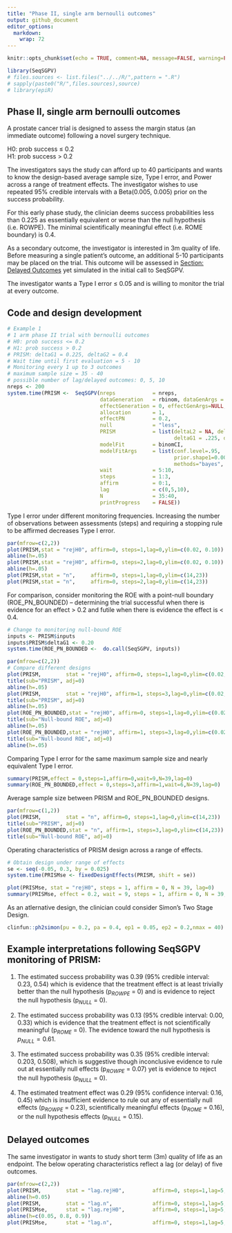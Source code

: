 ```yaml
---
title: "Phase II, single arm bernoulli outcomes"
output: github_document
editor_options: 
  markdown: 
    wrap: 72
---
```


```r
knitr::opts_chunk$set(echo = TRUE, comment=NA, message=FALSE, warning=FALSE, fig.width = 8, fig.height = 8, fig.align='center', eval=TRUE)
```

```r
library(SeqSGPV)
# files.sources <- list.files("../../R/",pattern = ".R")
# sapply(paste0("R/",files.sources),source)
# library(epiR)
```


## Phase II, single arm bernoulli outcomes

A prostate cancer trial is designed to assess the margin status (an
immediate outcome) following a novel surgery technique.

H0: prob success $\le$ 0.2\
H1: prob success \> 0.2

The investigators says the study can afford up to 40 participants and
wants to know the design-based average sample size, Type I error, and
Power across a range of treatment effects. The investigator wishes to
use repeated 95% credible intervals with a Beta(0.005, 0.005) prior on
the success probability.

For this early phase study, the clinician deems success probabilities
less than 0.225 as essentially equivalent or worse than the null
hypothesis (i.e. ROWPE). The minimal scientifically meaningful effect
(i.e. ROME boundary) is 0.4.

As a secondary outcome, the investigator is interested in 3m quality of
life. Before measuring a single patient's outcome, an additional 5-10
participants may be placed on the trial. This outcome will be assessed
in  [Section: Delayed Outcomes](#Delayed-outcomes) yet simulated in the
initial call to SeqSGPV.

The investigator wants a Type I error $\le$ 0.05 and is willing to
monitor the trial at every outcome.

##  Code and design development

```r
# Example 1
# 1 arm phase II trial with bernoulli outcomes
# H0: prob success <= 0.2
# H1: prob success > 0.2
# PRISM: deltaG1 = 0.225, deltaG2 = 0.4
# Wait time until first evaluation = 5 - 10
# Monitoring every 1 up to 3 outcomes
# maximum sample size = 35 - 40
# possible number of lag/delayed outcomes: 0, 5, 10
nreps <- 200
system.time(PRISM <-  SeqSGPV(nreps            = nreps,
                              dataGeneration   = rbinom, dataGenArgs = list(n=40, size=1, prob = .2),
                              effectGeneration = 0, effectGenArgs=NULL,  effectScale  = "identity",
                              allocation       = 1,
                              effectPN         = 0.2,
                              null             = "less",
                              PRISM            = list(deltaL2 = NA, deltaL1 = NA, 
                                                      deltaG1 = .225, deltaG2 = .4),
                              modelFit         = binomCI,
                              modelFitArgs     = list(conf.level=.95, 
                                                      prior.shape1=0.005, prior.shape2=0.005,
                                                      methods="bayes", type="central"),
                              wait             = 5:10,
                              steps            = 1:3,
                              affirm           = 0:1,
                              lag              = c(0,5,10),
                              N                = 35:40,
                              printProgress    = FALSE))

```

Type I error under different monitoring frequencies. Increasing the
number of observations between assessments (steps) and requiring a
stopping rule to be affirmed decreases Type I error.

```r
par(mfrow=c(2,2))
plot(PRISM,stat = "rejH0", affirm=0, steps=1,lag=0,ylim=c(0.02, 0.10))
abline(h=.05)
plot(PRISM,stat = "rejH0", affirm=0, steps=2,lag=0,ylim=c(0.02, 0.10))
abline(h=.05)
plot(PRISM,stat = "n",     affirm=0, steps=1,lag=0,ylim=c(14,23))
plot(PRISM,stat = "n",     affirm=0, steps=2,lag=0,ylim=c(14,23))
```

For comparison, consider monitoring the ROE with a point-null boundary (ROE_PN_BOUNDED) -- determining
the trial successful when there is evidence for an effect \> 0.2 and
futile when there is evidence the effect is \< 0.4.

```r

# Change to monitoring null-bound ROE
inputs <- PRISM$inputs
inputs$PRISM$deltaG1 <- 0.20
system.time(ROE_PN_BOUNDED <-  do.call(SeqSGPV, inputs))
```

```r
par(mfrow=c(2,2))
# Compare different designs
plot(PRISM,        stat = "rejH0", affirm=0, steps=1,lag=0,ylim=c(0.02, 0.10))
title(sub="PRISM", adj=0)
abline(h=.05)
plot(PRISM,        stat = "rejH0", affirm=1, steps=3,lag=0,ylim=c(0.02, 0.10))
title(sub="PRISM", adj=0)
abline(h=.05)
plot(ROE_PN_BOUNDED,stat = "rejH0", affirm=0, steps=1,lag=0,ylim=c(0.02, 0.10))
title(sub="Null-bound ROE", adj=0)
abline(h=.05)
plot(ROE_PN_BOUNDED,stat = "rejH0", affirm=1, steps=3,lag=0,ylim=c(0.02, 0.10))
title(sub="Null-bound ROE", adj=0)
abline(h=.05)
```

Comparing Type I error for the same maximum sample size and nearly
equivalent Type I error.

```r
summary(PRISM,effect = 0,steps=1,affirm=0,wait=9,N=39,lag=0)
summary(ROE_PN_BOUNDED,effect = 0,steps=3,affirm=1,wait=6,N=39,lag=0)
```

Average sample size between PRISM and ROE_PN_BOUNDED designs.

```r
par(mfrow=c(1,2))
plot(PRISM,        stat = "n", affirm=0, steps=1,lag=0,ylim=c(14,23))
title(sub="PRISM", adj=0)
plot(ROE_PN_BOUNDED,stat = "n", affirm=1, steps=3,lag=0,ylim=c(14,23))
title(sub="Null-bound ROE", adj=0)
```

Operating characteristics of PRISM design across a range of effects.

```r
# Obtain design under range of effects
se <- seq(-0.05, 0.3, by = 0.025)
system.time(PRISMse <- fixedDesignEffects(PRISM, shift = se))
```

```r
plot(PRISMse, stat = "rejH0", steps = 1, affirm = 0, N = 39, lag=0)
summary(PRISMse, effect = 0.2, wait = 9, steps = 1, affirm = 0, N = 39, lag = 0)
```

As an atlernative design, the clinician could consider Simon's Two Stage
Design.

```r
clinfun::ph2simon(pu = 0.2, pa = 0.4, ep1 = 0.05, ep2 = 0.2,nmax = 40)
```

## Example interpretations following SeqSGPV monitoring of PRISM:

1.  The estimated success probability was 0.39 (95% credible interval:
    0.23, 0.54) which is evidence that the treatment effect is at least
    trivially better than the null hypothesis (p$_{ROWPE}$ = 0) and is
    evidence to reject the null hypothesis (p$_{NULL}$ = 0).

2.  The estimated success probability was 0.13 (95% credible interval:
    0.00, 0.33) which is evidence that the treatment effect is not
    scientifically meaningful (p$_{ROME}$ = 0). The evidence toward the
    null hypothesis is $p_{NULL} = 0.61$.

3.  The estimated success probability was 0.35 (95% credible interval:
    0.203, 0.508), which is suggestive though inconclusive evidence to
    rule out at essentially null effects (p$_{ROWPE}$ = 0.07) yet is
    evidence to reject the null hypothesis (p$_{NULL}$ = 0).

4.  The estimated treatment effect was 0.29 (95% confidence interval:
    0.16, 0.45) which is insufficient evidence to rule out any of
    essentially null effects (p$_{ROWPE}$ = 0.23), scientifically
    meaningful effects (p$_{ROME}$ = 0.16), or the null hypothesis
    effects (p$_{NULL}$ = 0.15).

## Delayed outcomes

The same investigator in wants to study short term (3m)
quality of life as an endpoint. The below operating characteristics
reflect a lag (or delay) of five outcomes.

```r
par(mfrow=c(2,2))
plot(PRISM,        stat = "lag.rejH0",         affirm=0, steps=1,lag=5,N=38,ylim=c(0.02, 0.10))
abline(h=0.05)
plot(PRISM,        stat = "lag.n",             affirm=0, steps=1,lag=5,N=38,ylim=c(10, 30))
plot(PRISMse,      stat = "lag.rejH0",         affirm=0, steps=1,lag=5,N=38,ylim=c(0, 1))
abline(h=c(0.05, 0.8, 0.9))
plot(PRISMse,      stat = "lag.n",             affirm=0, steps=1,lag=5,N=38,ylim=c(10, 30))
```
